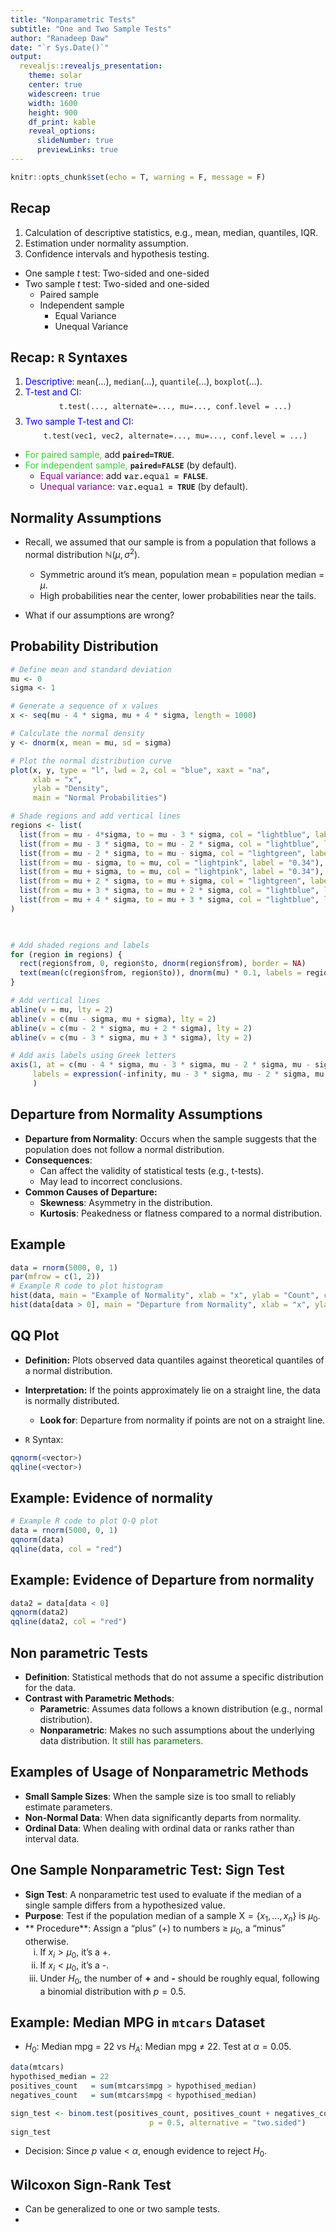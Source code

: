 ```yaml
---
title: "Nonparametric Tests"
subtitle: "One and Two Sample Tests"
author: "Ranadeep Daw"
date: "`r Sys.Date()`"
output:
  revealjs::revealjs_presentation:
    theme: solar
    center: true
    widescreen: true
    width: 1600
    height: 900
    df_print: kable
    reveal_options:
      slideNumber: true
      previewLinks: true
---
```



```r
knitr::opts_chunk$set(echo = T, warning = F, message = F)
```

## Recap

1. Calculation of descriptive statistics, e.g., mean, median, quantiles, IQR.
2. Estimation under normality assumption.
3. Confidence intervals and hypothesis testing.
  - One sample $t$ test: Two-sided and one-sided
  - Two sample $t$ test: Two-sided and one-sided
    * Paired sample
    * Independent sample
      - Equal Variance
      - Unequal Variance
      
      
## Recap: $\texttt{R}$ Syntaxes

1. <span style = "color:blue;">Descriptive: </span> $\texttt{mean}(...)$, $\texttt{median}(...)$, $\texttt{quantile}(...)$, $\texttt{boxplot}(...)$.
2. <span style = "color:blue;">T-test and CI:</span> $$\texttt{t.test(..., alternate=..., mu=..., conf.level = ...)}$$
3. <span style = "color:blue;">Two sample T-test and CI:</span> $$\texttt{t.test(vec1, vec2, alternate=..., mu=..., conf.level = ...)}$$
  * <span style = "color:limegreen;">For paired sample, </span> add **$\texttt{paired=TRUE}$**.
  * <span style = "color:limegreen;">For independent sample, </span> **$\texttt{paired=FALSE}$** (by default).
    - <span style = "color:purple;">Equal variance:</span> add **$\texttt{v𝚊𝚛.𝚎𝚚𝚞𝚊𝚕 = FALSE}$**.
    - <span style = "color:purple;">Unequal variance:</span> **$\texttt{𝚟𝚊𝚛.𝚎𝚚𝚞𝚊𝚕 = TRUE}$** (by default).



## Normality Assumptions

* Recall, we assumed that our sample is from a population that follows a normal distribution $\mathbb{N}( \mu, \sigma^2)$.

  - Symmetric around it's mean, population mean = population median = $\mu$.
  - High probabilities near the center, lower probabilities near the tails.
  
* What if our assumptions are wrong?

## Probability Distribution

```r
# Define mean and standard deviation
mu <- 0
sigma <- 1

# Generate a sequence of x values
x <- seq(mu - 4 * sigma, mu + 4 * sigma, length = 1000)

# Calculate the normal density
y <- dnorm(x, mean = mu, sd = sigma)

# Plot the normal distribution curve
plot(x, y, type = "l", lwd = 2, col = "blue", xaxt = "na",
     xlab = "x",
     ylab = "Density",
     main = "Normal Probabilities")

# Shade regions and add vertical lines
regions <- list(
  list(from = mu - 4*sigma, to = mu - 3 * sigma, col = "lightblue", label = "0.0015"),
  list(from = mu - 3 * sigma, to = mu - 2 * sigma, col = "lightblue", label = "0.02"),
  list(from = mu - 2 * sigma, to = mu - sigma, col = "lightgreen", label = "0.14"),
  list(from = mu - sigma, to = mu, col = "lightpink", label = "0.34"),
  list(from = mu + sigma, to = mu, col = "lightpink", label = "0.34"),
  list(from = mu + 2 * sigma, to = mu + sigma, col = "lightgreen", label = "0.14"),
  list(from = mu + 3 * sigma, to = mu + 2 * sigma, col = "lightblue", label = "0.02"),
  list(from = mu + 4 * sigma, to = mu + 3 * sigma, col = "lightblue", label = "0.0015")
)
  


# Add shaded regions and labels
for (region in regions) {
  rect(region$from, 0, region$to, dnorm(region$from), border = NA)
  text(mean(c(region$from, region$to)), dnorm(mu) * 0.1, labels = region$label, col = "black")
}

# Add vertical lines
abline(v = mu, lty = 2)
abline(v = c(mu - sigma, mu + sigma), lty = 2)
abline(v = c(mu - 2 * sigma, mu + 2 * sigma), lty = 2)
abline(v = c(mu - 3 * sigma, mu + 3 * sigma), lty = 2)

# Add axis labels using Greek letters
axis(1, at = c(mu - 4 * sigma, mu - 3 * sigma, mu - 2 * sigma, mu - sigma, mu, mu + sigma, mu + 2 * sigma, mu + 3 * sigma, mu + 4 * sigma),
     labels = expression(-infinity, mu - 3 * sigma, mu - 2 * sigma, mu - sigma, mu, mu + sigma, mu + 2 * sigma, mu + 3 * sigma, infinity)
     )


```



## Departure from Normality Assumptions

\newcommand{\X}{\mathrm{X}}



- **Departure from Normality**: Occurs when the sample suggests that the population does not follow a normal distribution.
- **Consequences**:
  - Can affect the validity of statistical tests (e.g., t-tests).
  - May lead to incorrect conclusions.
- **Common Causes of Departure:**
  - **Skewness**: Asymmetry in the distribution.
  - **Kurtosis**: Peakedness or flatness compared to a normal distribution.



## Example

```r
data = rnorm(5000, 0, 1)
par(mfrow = c(1, 2))
# Example R code to plot histogram
hist(data, main = "Example of Normality", xlab = "x", ylab = "Count", col = "skyblue", border = "black", breaks = 100)
hist(data[data > 0], main = "Departure from Normality", xlab = "x", ylab = "Count", col = "skyblue", border = "black", breaks = 100)
```



## QQ Plot

* **Definition:** Plots observed data quantiles against theoretical quantiles of a normal distribution.
* **Interpretation:** If the points approximately lie on a straight line, the data is normally distributed.

  - **Look for**: Departure from normality if points are not on a straight line.
* $\texttt{R}$ Syntax: 

```r
qqnorm(<vector>)
qqline(<vector>)
```

## Example: Evidence of normality

```r
# Example R code to plot Q-Q plot
data = rnorm(5000, 0, 1)
qqnorm(data)
qqline(data, col = "red")


```



## Example: Evidence of Departure from normality


```r
data2 = data[data < 0]
qqnorm(data2)
qqline(data2, col = "red")
```

## Non parametric Tests


- **Definition**: Statistical methods that do not assume a specific distribution for the data.
- **Contrast with Parametric Methods**:
  - **Parametric**: Assumes data follows a known distribution (e.g., normal distribution).
  - **Nonparametric**: Makes no such assumptions about the underlying data distribution. <span style="color:green">It still has parameters.</span>

## Examples of Usage of Nonparametric Methods

- **Small Sample Sizes**: When the sample size is too small to reliably estimate parameters.
- **Non-Normal Data**: When data significantly departs from normality.
- **Ordinal Data**: When dealing with ordinal data or ranks rather than interval data.

## One Sample Nonparametric Test: Sign Test

- **Sign Test**: A nonparametric test used to evaluate if the median of a single sample differs from a hypothesized value.
- **Purpose**: Test if the population median of a sample $\X = \{x_1, \ldots, x_n \}$ is $\mu_0$.
- ** Procedure**: Assign  a "plus" (+) to numbers $\geq$ $\mu_0$, a "minus" otherwise.
  i. If $x_i > \mu_0$, it's a +.
  ii. If $x_i < \mu_0$, it's a -.
  iii. Under $H_0$, the number of **+** and **-** should be roughly equal, following a binomial distribution with $p = 0.5$.

## Example: Median MPG in `mtcars` Dataset

- $H_0$: Median mpg = 22 vs $H_A$: Median mpg $\neq$ 22. Test at $\alpha = 0.05$.

```r
data(mtcars)
hypothised_median = 22
positives_count   = sum(mtcars$mpg > hypothised_median)
negatives_count   = sum(mtcars$mpg < hypothised_median)

sign_test <- binom.test(positives_count, positives_count + negatives_count, 
                               p = 0.5, alternative = "two.sided")
sign_test
```

* Decision: Since $p$ value < $\alpha$, enough evidence to reject $H_0$.




## Wilcoxon Sign-Rank Test

* Can be generalized to one or two sample tests.
* 